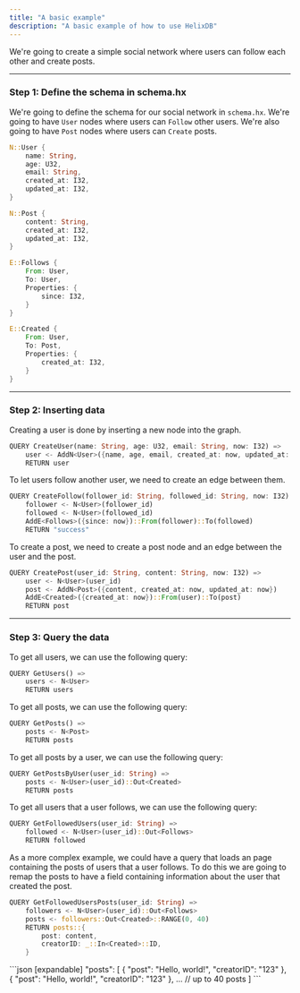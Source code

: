 ```yaml
---
title: "A basic example"
description: "A basic example of how to use HelixDB"
---
```


We're going to create a simple social network where users can follow each other and create posts.

---

### Step 1: Define the schema in schema.hx

We're going to define the schema for our social network in `schema.hx`.
We're going to have `User` nodes where users can `Follow` other users.
We're also going to have `Post` nodes where users can `Create` posts.

```rust [expandable]
N::User {
    name: String,
    age: U32,
    email: String,
    created_at: I32,
    updated_at: I32,
}

N::Post {
    content: String,
    created_at: I32,
    updated_at: I32,
}

E::Follows {
    From: User,
    To: User,
    Properties: {
        since: I32,
    }
}

E::Created {
    From: User,
    To: Post,
    Properties: {
        created_at: I32,
    }
}
```

---

### Step 2: Inserting data

Creating a user is done by inserting a new node into the graph.

```rust
QUERY CreateUser(name: String, age: U32, email: String, now: I32) =>
    user <- AddN<User>({name, age, email, created_at: now, updated_at: now})
    RETURN user
```

To let users follow another user, we need to create an edge between them.

```rust [expandable]
QUERY CreateFollow(follower_id: String, followed_id: String, now: I32) =>
    follower <- N<User>(follower_id)
    followed <- N<User>(followed_id)
    AddE<Follows>({since: now})::From(follower)::To(followed)
    RETURN "success"
```

To create a post, we need to create a post node and an edge between the user and the post.

```rust [expandable]
QUERY CreatePost(user_id: String, content: String, now: I32) =>
    user <- N<User>(user_id)
    post <- AddN<Post>({content, created_at: now, updated_at: now})
    AddE<Created>({created_at: now})::From(user)::To(post)
    RETURN post
```

---

### Step 3: Query the data

To get all users, we can use the following query:

```rust
QUERY GetUsers() =>
    users <- N<User>
    RETURN users
```

To get all posts, we can use the following query:

```rust
QUERY GetPosts() =>
    posts <- N<Post>
    RETURN posts
```

To get all posts by a user, we can use the following query:

```rust
QUERY GetPostsByUser(user_id: String) =>
    posts <- N<User>(user_id)::Out<Created>
    RETURN posts
```

To get all users that a user follows, we can use the following query:

```rust
QUERY GetFollowedUsers(user_id: String) =>
    followed <- N<User>(user_id)::Out<Follows>
    RETURN followed
```

As a more complex example,
we could have a query that loads an page containing the posts of users that a user follows.
To do this we are going to remap the posts to have a field containing information about the user that created the post.

```rust
QUERY GetFollowedUsersPosts(user_id: String) =>
    followers <- N<User>(user_id)::Out<Follows>
    posts <- followers::Out<Created>::RANGE(0, 40)
    RETURN posts::{
        post: content,
        creatorID: _::In<Created>::ID,
    }
```

<Accordion title="JSON output">
```json [expandable]
"posts": [
    {
        "post": "Hello, world!",
        "creatorID": "123"
    },
    {
        "post": "Hello, world!",
        "creatorID": "123"
    },
    ... // up to 40 posts
]
```
</Accordion>
